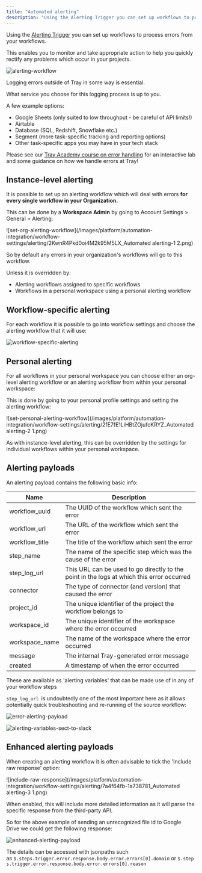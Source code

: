 ```yaml
---
title: "Automated alerting"
description: "Using the Alerting Trigger you can set up workflows to process errors from your workflows. This enables you to monitor and take appropriate action to help you quickly rectify any problems which occur in your projects."
---
```


Using the [Alerting Trigger](#) you can set up workflows to process errors from your workflows.

This enables you to monitor and take appropriate action to help you quickly rectify any problems which occur in your projects.

![alerting-workflow](/images/platform/automation-integration/workflow-settings/alerting/4hHOnDomdyljNmvSuCIt6o_alerting-workflow.png)

Logging errors outside of Tray in some way is essential.

What service you choose for this logging process is up to you.

A few example options:

- Google Sheets (only suited to low throughput - be careful of API limits!)
- Airtable 
- Database (SQL, Redshift, Snowflake etc.)
- Segment (more task-specific tracking and reporting options)
- Other task-specific apps you may have in your tech stack

Please see our [Tray Academy course on error handling](https://academy.tray.io/tray-build-practitioner-i/kfVai5MR5jdVwknL8JQ3XT/dealing-with-errors-monitoring/x2B2eQLjiaEQgYKbMYz2BG) for an interactive lab and some guidance on how we handle errors at Tray! 

## Instance-level alerting 

It is possible to set up an alerting workflow which will deal with errors **for every single workflow in your Organization.**

This can be done by a **Workspace Admin** by going to Account Settings > General > Alerting:

![set-org-alerting-workflow](/images/platform/automation-integration/workflow-settings/alerting/2KwnR4Pkd0oi4M2k95M5LX_Automated alerting-1 2.png)

So by default any errors in your organization's workflows will go to this workflow.

Unless it is overridden by:

- Alerting workflows assigned to specific workflows
- Workflows in a personal workspace using a personal alerting workflow

## Workflow-specific alerting

For each workflow it is possible to go into workflow settings and choose the alerting workflow that it will use:

![workflow-specific-alerting](/images/platform/automation-integration/workflow-settings/alerting/6k2Kx08C2uLtpOUj7ZYNHR_workflow-specific-alerting.png)

## Personal alerting

For all workflows in your personal workspace you can choose either an org-level alerting workflow or an alerting workflow from within your personal workspace:

This is done by going to your personal profile settings and setting the alerting workflow:

![set-personal-alerting-workflow](/images/platform/automation-integration/workflow-settings/alerting/2fE7fE1LiHBtZOjufcKRYZ_Automated alerting-2 1.png)

As with instance-level alerting, this can be overridden by the settings for individual workflows within your personal workspace.

## Alerting payloads

An alerting payload contains the following basic info:

| Name | Description |
|---|---|
| workflow_uuid | The UUID of the workflow which sent the error |
| workflow_url | The URL of the workflow which sent the error |
| workflow_title | The title of the workflow which sent the error |
| step_name | The name of the specific step which was the cause of the error |
| step_log_url | This URL can be used to go directly to the point in the logs at which this error occurred |
| connector | The type of connector (and version) that caused the error |
| project_id     | The unique identifier of the project the workflow belongs to |
| workspace_id   | The unique identifier of the workspace where the error occurred |
| workspace_name | The name of the workspace where the error occurred |
| message | The internal Tray-generated error message |
| created | A timestamp of when the error occurred |

These are available as 'alerting variables' that can be made use of in any of your workflow steps

`step_log_url `is undoubtedly one of the most important here as it allows potentially quick troubleshooting and re-running of the source workflow:

![error-alerting-payload](/images/platform/automation-integration/workflow-settings/alerting/E9IEYuHU10QDzQjVrTtAD_error-alerting-payload.png)

![alerting-variables-sect-to-slack](/images/platform/automation-integration/workflow-settings/alerting/44oybDmlOBozp7Jlw043k_alerting-variables-sect-to-slack.png)

## Enhanced alerting payloads

When creating an alerting workflow it is often advisable to tick the 'Include raw response' option:

![include-raw-response](/images/platform/automation-integration/workflow-settings/alerting/7a4f64fb-1a738781_Automated alerting-3 1.png)

When enabled, this will include more detailed information as it will parse the specific response from the third-party API.

So for the above example of sending an unrecognized file id to Google Drive we could get the following response:

![enhanced-alerting-payload](/images/platform/automation-integration/workflow-settings/alerting/7a4f64fb-5972937e_enhanced-alerting-payload.png)

The details can be accessed with jsonpaths such as `$.steps.trigger.error.response.body.error.errors[0].domain` or `$.steps.trigger.error.response.body.error.errors[0].reason`
